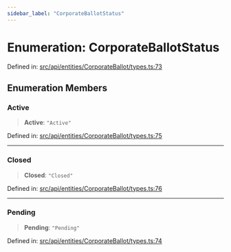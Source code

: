 ```yaml
---
sidebar_label: "CorporateBallotStatus"
---
```


# Enumeration: CorporateBallotStatus

Defined in: [src/api/entities/CorporateBallot/types.ts:73](https://github.com/PolymeshAssociation/polymesh-sdk/blob/bee6a2fe7a8ce5db42a6982e793782182cde2153/src/api/entities/CorporateBallot/types.ts#L73)

## Enumeration Members

### Active

> **Active**: `"Active"`

Defined in: [src/api/entities/CorporateBallot/types.ts:75](https://github.com/PolymeshAssociation/polymesh-sdk/blob/bee6a2fe7a8ce5db42a6982e793782182cde2153/src/api/entities/CorporateBallot/types.ts#L75)

***

### Closed

> **Closed**: `"Closed"`

Defined in: [src/api/entities/CorporateBallot/types.ts:76](https://github.com/PolymeshAssociation/polymesh-sdk/blob/bee6a2fe7a8ce5db42a6982e793782182cde2153/src/api/entities/CorporateBallot/types.ts#L76)

***

### Pending

> **Pending**: `"Pending"`

Defined in: [src/api/entities/CorporateBallot/types.ts:74](https://github.com/PolymeshAssociation/polymesh-sdk/blob/bee6a2fe7a8ce5db42a6982e793782182cde2153/src/api/entities/CorporateBallot/types.ts#L74)
